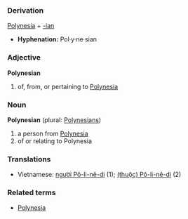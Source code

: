 ===Derivation===
[[Polynesia]] + [[-ian]]

*'''Hyphenation:''' Pol·y·ne·sian

===Adjective===
'''Polynesian'''
# of, from, or pertaining to [[Polynesia]]

===Noun===
'''Polynesian''' (plural: [[Polynesians]])
# a person from [[Polynesia]]
# of or relating to Polynesia

===Translations===
*Vietnamese: [[người Pô-li-nê-di]] (1); [[Pô-li-nê-di|(thuộc) Pô-li-nê-di]] (2)

===Related terms===
*[[Polynesia]]